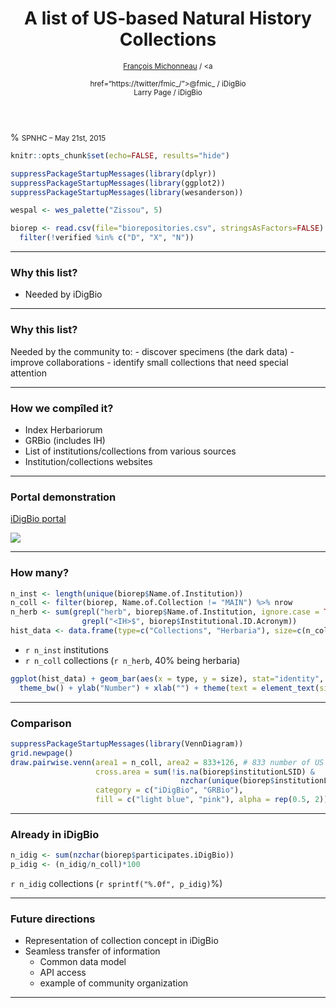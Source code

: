 % A list of US-based Natural History Collections
% <small><a href="http://francoismichonneau.net">François Michonneau</a> / <a
% href="https://twitter/fmic_/"><span style="text-transform: none;">@fmic_</span></a> / <span style="text-transform: none;">iDigBio</span> <br/> Larry Page /  <span style="text-transform: none;">iDigBio</span></small>
% <small>SPNHC -- May 21st, 2015</small>


```r
knitr::opts_chunk$set(echo=FALSE, results="hide")
```

```r
suppressPackageStartupMessages(library(dplyr))
suppressPackageStartupMessages(library(ggplot2))
suppressPackageStartupMessages(library(wesanderson))

wespal <- wes_palette("Zissou", 5)

biorep <- read.csv(file="biorepositories.csv", stringsAsFactors=FALSE) %>%
  filter(!verified %in% c("D", "X", "N"))


```

-------

### Why this list?

- Needed by <span style="text-transform: none;">iDigBio</span>

-------

### Why this list?

Needed by the community to:
- discover specimens (the dark data)
- improve collaborations
- identify small collections that need special attention

-------

### How we compîled it?

- Index Herbariorum
- GRBio (includes IH)
- List of institutions/collections from various sources
- Institution/collections websites

-------

### Portal demonstration

[iDigBio portal](https://www.idigbio.org/portal/collections)

![](img/biocoll_map.png)

-------

### How many?

```r
n_inst <- length(unique(biorep$Name.of.Institution))
n_coll <- filter(biorep, Name.of.Collection != "MAIN") %>% nrow
n_herb <- sum(grepl("herb", biorep$Name.of.Institution, ignore.case = TRUE) |
                grepl("<IH>$", biorep$Institutional.ID.Acronym))
hist_data <- data.frame(type=c("Collections", "Herbaria"), size=c(n_coll, n_herb))
```

* `r n_inst` institutions
* `r n_coll` collections (`r n_herb`, 40% being herbaria)

```r
ggplot(hist_data) + geom_bar(aes(x = type, y = size), stat="identity",  fill=wespal[c(1, 3)]) +
  theme_bw() + ylab("Number") + xlab("") + theme(text = element_text(size = 20))
```

---------------

### Comparison

```r
suppressPackageStartupMessages(library(VennDiagram))
grid.newpage()
draw.pairwise.venn(area1 = n_coll, area2 = 833+126, # 833 number of US institutions, 126 collections in GRBio as of 2015-05-21
                   cross.area = sum(!is.na(biorep$institutionLSID) &
                                      nzchar(unique(biorep$institutionLSID))),
                   category = c("iDigBio", "GRBio"),
                   fill = c("light blue", "pink"), alpha = rep(0.5, 2))
```

------------

### Already in <span style="text-tranform: none;">iDigBio</span>

```r
n_idig <- sum(nzchar(biorep$participates.iDigBio))
p_idig <- (n_idig/n_coll)*100
```

`r n_idig` collections (`r sprintf("%.0f", p_idig)`%)


------------

### Future directions

* Representation of collection concept in iDigBio
* Seamless transfer of information
  - Common data model
  - API access
  - example of community organization

------------
